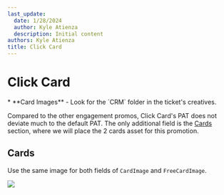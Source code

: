 ```yaml
---
last_update:
  date: 1/28/2024
  author: Kyle Atienza
  description: Initial content
authors: Kyle Atienza
title: Click Card
---
```


# Click Card

<Admonition type="info" title="Copy and assets needed">
  * **Card Images** - Look for the `CRM` folder in the ticket's creatives.
</Admonition>

Compared to the other engagement promos, Click Card's PAT does not deviate much to the default PAT. The only additional field is the [Cards](#cards) section, where we will place the 2 cards asset for this promotion.

## Cards

Use the same image for both fields of `CardImage` and `FreeCardImage`.

![](https://res.cloudinary.com/dlfu36fiw/image/upload/v1709887487/builds/pat-eds-cc/yueaccuwdyilscgyyksi.png)
